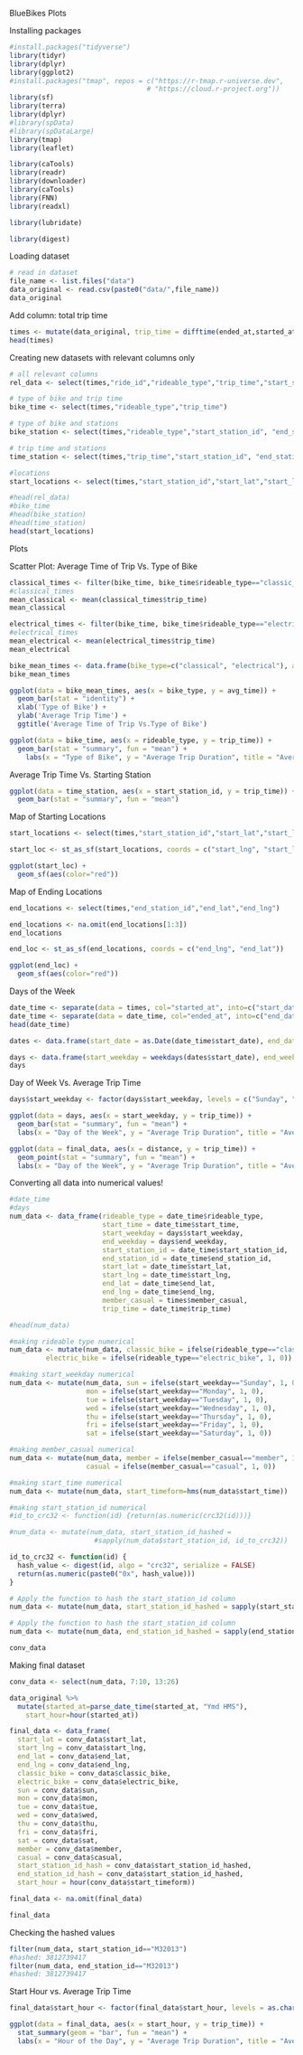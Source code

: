 BlueBikes Plots

Installing packages

```r
#install.packages("tidyverse")
library(tidyr) 
library(dplyr) 
library(ggplot2)
#install.packages("tmap", repos = c("https://r-tmap.r-universe.dev",
                                  # "https://cloud.r-project.org"))
library(sf)
library(terra)
library(dplyr)
#library(spData)
#library(spDataLarge)
library(tmap)    
library(leaflet)

library(caTools)
library(readr)
library(downloader)
library(caTools)
library(FNN)
library(readxl)

library(lubridate)

library(digest)
```

Loading dataset

```r
# read in dataset
file_name <- list.files("data")
data_original <- read.csv(paste0("data/",file_name))
data_original
```

Add column: total trip time

```r
times <- mutate(data_original, trip_time = difftime(ended_at,started_at, units = "mins"))
head(times)
```

Creating new datasets with relevant columns only

```r
# all relevant columns
rel_data <- select(times,"ride_id","rideable_type","trip_time","start_station_id", "end_station_id")

# type of bike and trip time
bike_time <- select(times,"rideable_type","trip_time")

# type of bike and stations
bike_station <- select(times,"rideable_type","start_station_id", "end_station_id")

# trip time and stations
time_station <- select(times,"trip_time","start_station_id", "end_station_id")

#locations
start_locations <- select(times,"start_station_id","start_lat","start_lng")

#head(rel_data)
#bike_time
#head(bike_station)
#head(time_station)
head(start_locations)
```

Plots

Scatter Plot: Average Time of Trip Vs. Type of Bike

```r
classical_times <- filter(bike_time, bike_time$rideable_type=="classic_bike")
#classical_times
mean_classical <- mean(classical_times$trip_time)
mean_classical

electrical_times <- filter(bike_time, bike_time$rideable_type=="electric_bike")
#electrical_times
mean_electrical <- mean(electrical_times$trip_time)
mean_electrical

bike_mean_times <- data.frame(bike_type=c("classical", "electrical"), avg_time=c(mean_classical, mean_electrical))
bike_mean_times

ggplot(data = bike_mean_times, aes(x = bike_type, y = avg_time)) +
  geom_bar(stat = "identity") +
  xlab('Type of Bike') +
  ylab('Average Trip Time') +
  ggtitle('Average Time of Trip Vs.Type of Bike')

ggplot(data = bike_time, aes(x = rideable_type, y = trip_time)) + 
  geom_bar(stat = "summary", fun = "mean") +
    labs(x = "Type of Bike", y = "Average Trip Duration", title = "Average Trip Duration by Type of Bike")
```

Average Trip Time Vs. Starting Station

```r
ggplot(data = time_station, aes(x = start_station_id, y = trip_time)) + 
  geom_bar(stat = "summary", fun = "mean")
```

Map of Starting Locations

```r
start_locations <- select(times,"start_station_id","start_lat","start_lng")

start_loc <- st_as_sf(start_locations, coords = c("start_lng", "start_lat"))

ggplot(start_loc) + 
  geom_sf(aes(color="red"))

```

Map of Ending Locations

```r
end_locations <- select(times,"end_station_id","end_lat","end_lng")

end_locations <- na.omit(end_locations[1:3])
end_locations

end_loc <- st_as_sf(end_locations, coords = c("end_lng", "end_lat"))

ggplot(end_loc) + 
  geom_sf(aes(color="red"))
```

Days of the Week

```r
date_time <- separate(data = times, col="started_at", into=c("start_date","start_time"), sep=" ")
date_time <- separate(data = date_time, col="ended_at", into=c("end_date","end_time"), sep=" ")
head(date_time)

dates <- data.frame(start_date = as.Date(date_time$start_date), end_date = as.Date(date_time$end_date)) 

days <- data.frame(start_weekday = weekdays(dates$start_date), end_weekday = weekdays(dates$end_date), trip_time= times$trip_time)          
days
```

Day of Week Vs. Average Trip Time

```r
days$start_weekday <- factor(days$start_weekday, levels = c("Sunday", "Monday", "Tuesday", "Wednesday", "Thursday", "Friday", "Saturday"))

ggplot(data = days, aes(x = start_weekday, y = trip_time)) + 
  geom_bar(stat = "summary", fun = "mean") +
  labs(x = "Day of the Week", y = "Average Trip Duration", title = "Average Trip Duration by Day of the Week")
```

```r
ggplot(data = final_data, aes(x = distance, y = trip_time)) + 
  geom_point(stat = "summary", fun = "mean") +
  labs(x = "Day of the Week", y = "Average Trip Duration", title = "Average Trip Duration by Day of the Week")
```

Converting all data into numerical values!

```r
#date_time
#days
num_data <- data_frame(rideable_type = date_time$rideable_type, 
                       start_time = date_time$start_time, 
                       start_weekday = days$start_weekday, 
                       end_weekday = days$end_weekday, 
                       start_station_id = date_time$start_station_id, 
                       end_station_id = date_time$end_station_id,
                       start_lat = date_time$start_lat,
                       start_lng = date_time$start_lng,
                       end_lat = date_time$end_lat,
                       end_lng = date_time$end_lng,
                       member_casual = times$member_casual,
                       trip_time = date_time$trip_time)

#head(num_data)

#making rideable type numerical
num_data <- mutate(num_data, classic_bike = ifelse(rideable_type=="classic_bike", 1, 0),
         electric_bike = ifelse(rideable_type=="electric_bike", 1, 0))

#making start_weekday numerical
num_data <- mutate(num_data, sun = ifelse(start_weekday=="Sunday", 1, 0),
                   mon = ifelse(start_weekday=="Monday", 1, 0),
                   tue = ifelse(start_weekday=="Tuesday", 1, 0),
                   wed = ifelse(start_weekday=="Wednesday", 1, 0),
                   thu = ifelse(start_weekday=="Thursday", 1, 0),
                   fri = ifelse(start_weekday=="Friday", 1, 0),
                   sat = ifelse(start_weekday=="Saturday", 1, 0))

#making member_casual numerical
num_data <- mutate(num_data, member = ifelse(member_casual=="member", 1, 0),
                   casual = ifelse(member_casual=="casual", 1, 0))

#making start_time numerical
num_data <- mutate(num_data, start_timeform=hms(num_data$start_time))

#making start_station_id numerical
#id_to_crc32 <- function(id) {return(as.numeric(crc32(id)))}

#num_data <- mutate(num_data, start_station_id_hashed =
                     #sapply(num_data$start_station_id, id_to_crc32))

id_to_crc32 <- function(id) {
  hash_value <- digest(id, algo = "crc32", serialize = FALSE)
  return(as.numeric(paste0("0x", hash_value)))
}

# Apply the function to hash the start_station_id column
num_data <- mutate(num_data, start_station_id_hashed = sapply(start_station_id, id_to_crc32))

# Apply the function to hash the start_station_id column
num_data <- mutate(num_data, end_station_id_hashed = sapply(end_station_id, id_to_crc32))
```

```r
conv_data
```

Making final dataset

```r
conv_data <- select(num_data, 7:10, 13:26)

data_original %>% 
  mutate(started_at=parse_date_time(started_at, "Ymd HMS"),
    start_hour=hour(started_at))

final_data <- data_frame(
  start_lat = conv_data$start_lat,
  start_lng = conv_data$start_lng,
  end_lat = conv_data$end_lat,
  end_lng = conv_data$end_lng,
  classic_bike = conv_data$classic_bike,
  electric_bike = conv_data$electric_bike,
  sun = conv_data$sun,
  mon = conv_data$mon,
  tue = conv_data$tue,
  wed = conv_data$wed,
  thu = conv_data$thu,
  fri = conv_data$fri,
  sat = conv_data$sat,
  member = conv_data$member,
  casual = conv_data$casual,
  start_station_id_hash = conv_data$start_station_id_hashed,
  end_station_id_hash = conv_data$start_station_id_hashed,
  start_hour = hour(conv_data$start_timeform))

final_data <- na.omit(final_data)

final_data
```

Checking the hashed values

```r
filter(num_data, start_station_id=="M32013")
#hashed: 3812739417	
filter(num_data, end_station_id=="M32013")
#hashed: 3812739417
```

Start Hour vs. Average Trip Time

```r
final_data$start_hour <- factor(final_data$start_hour, levels = as.character(0:23))

ggplot(data = final_data, aes(x = start_hour, y = trip_time)) + 
  stat_summary(geom = "bar", fun = "mean") +
  labs(x = "Hour of the Day", y = "Average Trip Duration", title = "Average Trip Duration by Hour of the Day")
```
